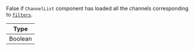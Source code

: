 False if `ChannelList` component has loaded all the channels corresponding to [`filters`](../../../core-components/channel-list.mdx#recommended-filters).

| Type    |
| ------- |
| Boolean |
